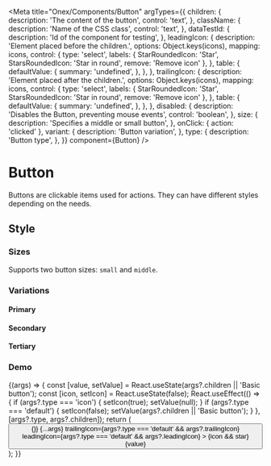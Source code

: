 <!-- Button.mdx -->



<Meta
  title="Onex/Components/Button"
  argTypes={{
    children: {
      description: 'The content of the button',
      control: 'text',
    },
    className: {
      description: 'Name of the CSS class',
      control: 'text',
    },
    dataTestId: {
      description: 'Id of the component for testing',
    },
    leadingIcon: {
      description: 'Element placed before the children.',
      options: Object.keys(icons),
      mapping: icons,
      control: {
        type: 'select',
        labels: {
          StarRoundedIcon: 'Star',
          StarsRoundedIcon: 'Star in round',
          remove: 'Remove icon'
        },
      },
      table: {
        defaultValue: {
          summary: 'undefined',
        },
      },
    },
    trailingIcon: {
      description: 'Element placed after the children.',
      options: Object.keys(icons),
      mapping: icons,
      control: {
        type: 'select',
        labels: {
          StarRoundedIcon: 'Star',
          StarsRoundedIcon: 'Star in round',
          remove: 'Remove icon'
        },
      },
      table: {
        defaultValue: {
          summary: 'undefined',
        },
      },
    },
    disabled: {
      description: 'Disables the Button, preventing mouse events',
      control: 'boolean',
    },
    size: {
      description: 'Specifies a middle or small button',
    },
    onClick: { action: 'clicked' },
    variant: {
      description: 'Button variation',
    },
    type: {
      description: 'Button type',
    },
  }}
  component={Button}
/>


# Button

Buttons are clickable items used for actions. They can have different styles depending on the needs.

## Style

### Sizes

Supports two button sizes: `small` and `middle`.

<Canvas>
  <Story name="Small" story={stories.Small} />
  <Story name="Middle" story={stories.Middle} />
</Canvas>

### Variations

#### Primary

<Canvas>
  <Story name="PrimarySmall" story={stories.PrimarySmall} />
  <Story name="PrimaryMiddle" story={stories.PrimaryMiddle} />
  <Story name="PrimaryWithTrailingIcon" story={stories.PrimaryWithTrailingIcon} />
  <Story name="PrimaryWithLeadingIcon" story={stories.PrimaryWithLeadingIcon} />
  <Story name="PrimaryWithTwoIcons" story={stories.PrimaryWithTwoIcons} />
  <Story name="PrimarySmallIcon" story={stories.PrimarySmallIcon} />
  <Story name="PrimaryMiddleIcon" story={stories.PrimaryMiddleIcon} />
  <Story name="PrimaryMiddleIconDisabled" story={stories.PrimaryMiddleIconDisabled} />
  <Story name="PrimaryDisabled" story={stories.PrimaryDisabled} />
</Canvas>

#### Secondary

<Canvas>
  <Story name="SecondarySmall" story={stories.SecondarySmall} />
  <Story name="SecondaryMiddle" story={stories.SecondaryMiddle} />
  <Story name="SecondaryWithTrailingIcon" story={stories.SecondaryWithTrailingIcon} />
  <Story name="SecondaryWithLeadingIcon" story={stories.SecondaryWithLeadingIcon} />
  <Story name="SecondaryWithTwoIcons" story={stories.SecondaryWithTwoIcons} />
  <Story name="SecondaryIconSmall" story={stories.SecondaryIconSmall} />
  <Story name="SecondaryIconMiddle" story={stories.SecondaryIconMiddle} />
  <Story name="SecondaryIconMiddleDisabled" story={stories.SecondaryIconMiddleDisabled} />
  <Story name="SecondaryDisabled" story={stories.SecondaryDisabled} />
</Canvas>

#### Tertiary

<Canvas>
  <Story name="TertiarySmall" story={stories.TertiarySmall} />
  <Story name="TertiaryMiddle" story={stories.TertiaryMiddle} />
  <Story name="TertiaryWithTrailingIcon" story={stories.TertiaryWithTrailingIcon} />
  <Story name="TertiaryWithLeadingIcon" story={stories.TertiaryWithLeadingIcon} />
  <Story name="TertiaryWithTwoIcons" story={stories.TertiaryWithTwoIcons} />
  <Story name="TertiaryIconSmall" story={stories.TertiaryIconSmall} />
  <Story name="TertiaryIconMiddle" story={stories.TertiaryIconMiddle} />
  <Story name="TertiaryIconMiddleDisabled" story={stories.TertiaryIconMiddleDisabled} />
  <Story name="TertiaryDisabled" story={stories.TertiaryDisabled} />
</Canvas>

### Demo

<Canvas>
  <Story name="Demo">
    {(args) => {
      const [value, setValue] = React.useState(args?.children || 'Basic button');
      const [icon, setIcon] = React.useState(false);
      React.useEffect(() => {
        if (args?.type === 'icon') {
          setIcon(true);
          setValue(null);
        }
        if (args?.type === 'default') {
          setIcon(false);
          setValue(args?.children || 'Basic button');
        }
      }, [args?.type, args?.children]);
      return (
        <Button
          type="default"
          className="custom-button"
          size="md"
          dataTestId="test-button-id"
          variant="primary"
          onClick={() => {}}
          {...args}
          trailingIcon={args?.type === 'default' && args?.trailingIcon}
          leadingIcon={args?.type === 'default' && args?.leadingIcon}
        >
          {icon && <Icon>star</Icon>}
          {value}
        </Button>
      );
    }}
  </Story>
</Canvas>

<ArgsTable story="Demo" />
